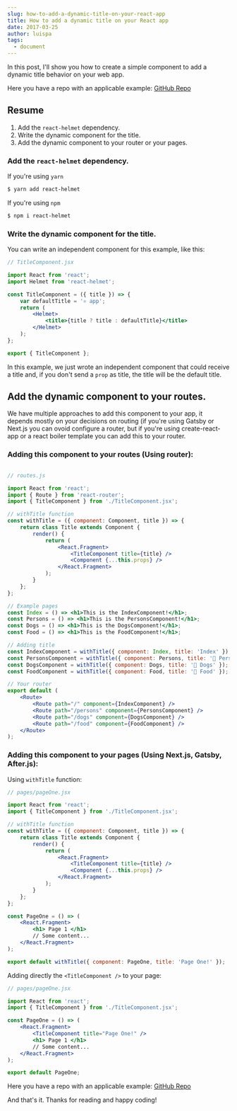 ```yaml
---
slug: how-to-add-a-dynamic-title-on-your-react-app
title: How to add a dynamic title on your React app
date: 2017-03-25
author: luispa
tags:
  - document
---
```


In this post, I'll show you how to create a simple component to add a dynamic title behavior on your web app. 

Here you have a repo with an applicable example: [GitHub Repo](https://github.com/LuisPaGarcia/react-dynamic-title)

## Resume

1. Add the `react-helmet` dependency.
2. Write the dynamic component for the title.
3. Add the dynamic component to your router or your pages.

### Add the `react-helmet` dependency.

If you're using `yarn`

```bash
$ yarn add react-helmet
```
If you're using `npm`

```bash
$ npm i react-helmet
```

### Write the dynamic component for the title.

You can write an independent component for this example, like this:

```jsx
// TitleComponent.jsx

import React from 'react';
import Helmet from 'react-helmet';

const TitleComponent = ({ title }) => {
	var defaultTitle = '⚛️ app';
	return (
		<Helmet>
			<title>{title ? title : defaultTitle}</title>
		</Helmet>
	);
};

export { TitleComponent };
```

In this example, we just wrote an independent component that could receive a title and, if you don't send a `prop` as title, the title will be the default title.

 
## Add the dynamic component to your routes.

We have multiple approaches to add this component to your app, it depends mostly on your decisions on routing (if you're using Gatsby or Next.js you can ovoid configure a router, but if you're using create-react-app or a react boiler template you can add this to your router. 


### Adding this component to your routes (Using router):


```jsx

// routes.js

import React from 'react';
import { Route } from 'react-router';
import { TitleComponent } from './TitleComponent.jsx';

// withTitle function
const withTitle = ({ component: Component, title }) => {
	return class Title extends Component {
		render() {
			return (
				<React.Fragment>
					<TitleComponent title={title} />
					<Component {...this.props} />
				</React.Fragment>
			);
		}
	};
};

// Example pages 
const Index = () => <h1>This is the IndexComponent!</h1>;
const Persons = () => <h1>This is the PersonsComponent!</h1>;
const Dogs = () => <h1>This is the DogsComponent!</h1>;
const Food = () => <h1>This is the FoodComponent!</h1>;

// Adding title
const IndexComponent = withTitle({ component: Index, title: 'Index' });
const PersonsComponent = withTitle({ component: Persons, title: '🧠 Persons' });
const DogsComponent = withTitle({ component: Dogs, title: '🐶 Dogs' });
const FoodComponent = withTitle({ component: Food, title: '🌮 Food' });

// Your router
export default (
	<Route>
		<Route path="/" component={IndexComponent} />
		<Route path="/persons" component={PersonsComponent} />
		<Route path="/dogs" component={DogsComponent} />
		<Route path="/food" component={FoodComponent} />
	</Route>
);

```



### Adding this component to your pages (Using Next.js, Gatsby, After.js):

Using `withTitle` function:

```jsx
// pages/pageOne.jsx

import React from 'react';
import { TitleComponent } from './TitleComponent.jsx';

// withTitle function
const withTitle = ({ component: Component, title }) => {
	return class Title extends Component {
		render() {
			return (
				<React.Fragment>
					<TitleComponent title={title} />
					<Component {...this.props} />
				</React.Fragment>
			);
		}
	};
};

const PageOne = () => (
	<React.Fragment>
		<h1> Page 1 </h1>
		// Some content...
	</React.Fragment>
);

export default withTitle({ component: PageOne, title: 'Page One!' });

```

Adding directly the `<TitleComponent />` to your page:

```jsx
// pages/pageOne.jsx

import React from 'react';
import { TitleComponent } from './TitleComponent.jsx';

const PageOne = () => (
	<React.Fragment>
		<TitleComponent title="Page One!" />
		<h1> Page 1 </h1>
		// Some content...
	</React.Fragment>
);

export default PageOne;

```

Here you have a repo with an applicable example: [GitHub Repo](https://github.com/LuisPaGarcia/react-dynamic-title)

And that's it. Thanks for reading and happy coding!



